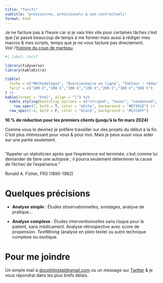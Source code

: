 ```yaml
---
title: "Tarifs"
subtitle: "provisoires, prévisionels & non contractuels"
format: html
---
```


Je ne facture pas à l'heure car si je vais très vite pour certaines tâches c'est que j'ai passé beaucoup de temps à me former mais aussi à rédiger mes macros & mes scripts, temps que je ne vous facture pas directement.<br> Voir l'[histoire du coup de marteau](https://www.map-consult.com/fr/savoir-faire/le-coup-de-marteau.html).


```r
#| label: tarif

library(tidyverse)
library(kableExtra)

tibble(
  Tache = c("Méthodologie", "Questionnaire en ligne", "Tableur : rédaction complète", "Tableur : correction", "Analyse statistique simple", "Analyse statistique complexe", "Travail complet"),
  Tarif = c("200 €","100 €","200 €","100 €","200 €","300 €","500 €")
) |> 
kable(format = "html", align = "l") %>%
  kable_styling(bootstrap_options = c("striped", "hover", "condensed", "responsive"), full_width = FALSE) |> 
    row_spec(7, bold = T, color = "white", background = "#D7261E") |> 
  row_spec(2:4, bold = F, color = "black", background = "#CCC6FF")
```

**10 % de réduction pour les premiers clients (jusqu'à la fin mars 2024)**


Comme vous le devinez je préfère travailler sur des projets du début à la fin. C'est plus intéressant pour vous & pour moi.  Mais je peux aussi vous aider sur une partie seulement.


::: {.callout-tip}
## 

"Appeler un statisticien après que l’expérience est terminée, c’est comme lui demander de faire une autopsie ; il pourra seulement déterminer la cause de l’échec de l’expérience."

Ronald A. Fisher, FRS (1890-1962)
:::


# Quelques précisions 

- **Analyse simple** : Études observationnelles, sondages, analyse de pratique...

- **Analyse complexe** : Études interventionnelles sans risque pour le patient, sans médicament. Analyse rétrospective avec score de propension. *TextMining* (analyse en plein texte) ou autre technique complexe ou exotique.

# Pour me joindre

Un simple mail à <a href="mailto:docphilmstat@gmail.com">docphilmstat@gmail.com</a> ou un message sur [Twitter](https://twitter.com/PhiippeMICHEL) & je vous répondrai dans les plus brefs délais.

